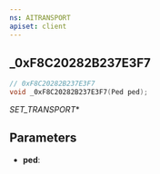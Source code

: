 ```yaml
---
ns: AITRANSPORT
apiset: client
---
```

## _0xF8C20282B237E3F7

```c
// 0xF8C20282B237E3F7
void _0xF8C20282B237E3F7(Ped ped);
```

_SET_TRANSPORT_*

## Parameters
* **ped**: